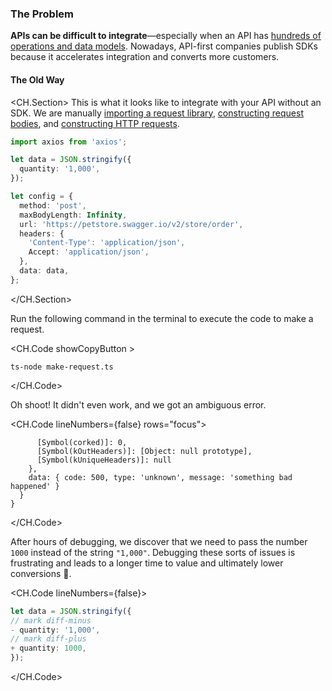 ### The Problem

**APIs can be difficult to integrate**—especially when an API has <a
href="/blog/what-is-an-sdk#why-do-developers-need-help-integrating-apis"
target="_blank">hundreds of operations and data models</a>. Nowadays,
API-first companies publish SDKs because it accelerates integration and converts
more customers.

#### The Old Way

<CH.Section>
This is what it looks like to integrate with your API without an SDK. We are
manually [importing a request library](focus://1), [constructing request
bodies](focus://3:5), and [constructing HTTP requests](focus://7:16).
```typescript make-request.ts
import axios from 'axios';

let data = JSON.stringify({
  quantity: '1,000',
});

let config = {
  method: 'post',
  maxBodyLength: Infinity,
  url: 'https://petstore.swagger.io/v2/store/order',
  headers: {
    'Content-Type': 'application/json',
    Accept: 'application/json',
  },
  data: data,
};
```
</CH.Section>

Run the following command in the terminal to execute the code to make a request.

<CH.Code showCopyButton >
```shell Terminal
ts-node make-request.ts
```
</CH.Code>

Oh shoot! It didn't even work, and we got an ambiguous error.

<CH.Code lineNumbers={false} rows="focus">
```shell Terminal focus=5
      [Symbol(corked)]: 0,
      [Symbol(kOutHeaders)]: [Object: null prototype],
      [Symbol(kUniqueHeaders)]: null
    },
    data: { code: 500, type: 'unknown', message: 'something bad happened' }
  }
}
```
</CH.Code>

After hours of debugging, we discover that we need to pass the number `1000`
instead of the string `"1,000"`.  Debugging these sorts of issues is frustrating
and leads to a longer time to value and ultimately lower conversions 😤.

<CH.Code lineNumbers={false}>
```typescript make-request.ts
let data = JSON.stringify({
// mark diff-minus
- quantity: '1,000',
// mark diff-plus
+ quantity: 1000,
});
```
</CH.Code>
